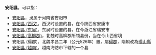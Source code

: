 '''安阳县'''，可以指：
*[[安阳县|安阳县]]，隶属于河南省安阳市
*[[安阳县_(西汉)|安阳县 (西汉)]]，西汉时设置的县，在今陕西省安康市
*[[安阳县_(东吴)|安阳县 (东吴)]]，东吴时设置的县，在今浙江省瑞安市
*[[安阳县_(高柳郡)|安阳县 (高柳郡)]]，北魏时高柳郡所领县份，当在今山西省境
*安阳县 (碭郡)，北魏孝昌二年（公元526年）置，屬[[碭郡|碭郡]]，隋朝改為[[碭山縣|碭山縣]]
*[[安阳县_(越南)|安阳县 (越南)]]，越南海防市下辖的一个县

{{Disambiguation|A|Cat=三字亚洲县名消歧义}}